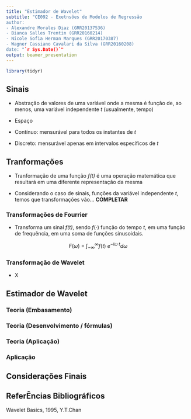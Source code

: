 ---
title: "Estimador de Wavelet"
subtitle: "CE092 - Exetnsões de Modelos de Regressão
author:
- Alexandre Morales Diaz (GRR20137536)
- Bianca Salles Trentin (GRR20160214)
- Nicole Sofia Herman Marques (GRR20170387)
- Wagner Cassiano Cavalari da Silva (GRR20160208)
date: "`r Sys.Date()`"
output: beamer_presentation
---

```{r, output = F}
library(tidyr)
```

## Sinais

- Abstração de valores de uma variável onde a mesma é função de, ao menos, uma variável independente *t* (usualmente, tempo)

- Espaço
 * Contínuo: mensurável para todos os instantes de *t*
 * Discreto: mensurável apenas em intervalos específicos de *t*

## Tranformações

- Tranformação de uma função *f(t)* é uma operação matemática que resultará em uma diferente representação da mesma

- Considerando o caso de sinais, funções da variável independente *t*, temos que transformações vão... **COMPLETAR**

### Transformações de Fourrier

- Transforma um sinal *f(t)*, sendo $f(\cdot)$ função do tempo *t*, em uma função de frequência, em uma soma de funções sinusoidais.

$$F(\omega)\ =\ \int_{-\infty}^{\infty}f(t)\ e^{-i\omega\ t}d\omega$$

### Transformação de Wavelet

- X

## Estimador de Wavelet



### Teoria (Embasamento)

### Teoria (Desenvolvimento / fórmulas)

### Teoria (Aplicação)

### Aplicação

## Considerações Finais

## ReferÊncias Bibliográficos

<!-- https://x-engineer.org/signal/" -->

Wavelet Basics, 1995, Y.T.Chan
